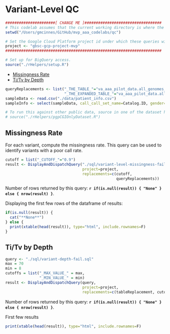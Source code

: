 <!-- R Markdown Documentation, DO NOT EDIT THE PLAIN MARKDOWN VERSION OF THIS FILE -->

<!-- Copyright 2015 Google Inc. All rights reserved. -->

<!-- Licensed under the Apache License, Version 2.0 (the "License"); -->
<!-- you may not use this file except in compliance with the License. -->
<!-- You may obtain a copy of the License at -->

<!--     http://www.apache.org/licenses/LICENSE-2.0 -->

<!-- Unless required by applicable law or agreed to in writing, software -->
<!-- distributed under the License is distributed on an "AS IS" BASIS, -->
<!-- WITHOUT WARRANTIES OR CONDITIONS OF ANY KIND, either express or implied. -->
<!-- See the License for the specific language governing permissions and -->
<!-- limitations under the License. -->

# Variant-Level QC

```r
######################[ CHANGE ME ]##################################
# This codelab assumes that the current working directory is where the Rmd file resides.
setwd("/Users/gmcinnes/GitHub/mvp_aaa_codelabs/qc")

# Set the Google Cloud Platform project id under which these queries will run.
project <- "gbsc-gcp-project-mvp"
#####################################################################
```

```r
# Set up for BigQuery access.
source("./rHelpers/setup.R")
```

* [Missingness Rate](#missingness-rate)
* [Ti/Tv by Depth](#titv-by-depth)


```r
queryReplacements <- list("_THE_TABLE_"="va_aaa_pilot_data.all_genomes_gvcfs",
                          "_THE_EXPANDED_TABLE_"="va_aaa_pilot_data.all_genomes_expanded_vcfs")
sampleData <- read.csv("./data/patient_info.csv")
sampleInfo <- select(sampleData, call_call_set_name=Catalog.ID, gender=Gender)

# To run this against other public data, source in one of the dataset helpers.  For example:
# source("./rHelpers/pgpCGIOnlyDataset.R")
```

## Missingness Rate

For each variant, compute the missingness rate.  This query can be used to identify variants with a poor call rate.

```r
cutoff = list("_CUTOFF_"="0.9")
result <- DisplayAndDispatchQuery("./sql/variant-level-missingness-fail.sql",
                                  project=project,
                                  replacements=c(cutoff,
                                                 queryReplacements))
```
Number of rows returned by this query: **`r if(is.null(result)) { "None" } else { nrow(result) }`**.

Displaying the first few rows of the dataframe of results:
```r
if(is.null(result)) { 
  cat("**None**") 
} else {
  print(xtable(head(result)), type="html", include.rownames=F)
}
```


## Ti/Tv by Depth

```r
query <- "./sql/variant-depth-fail.sql"
max = 70
min = 8
cutoffs = list("_MAX_VALUE_" = max,
               "_MIN_VALUE_" = min)
result <- DisplayAndDispatchQuery(query,
                                  project=project,
                                  replacements=c(tableReplacement, cutoffs))
```

Number of rows returned by this query: **`r if(is.null(result)) { "None" } else { nrow(result) }`**.

First few results
```r
print(xtable(head(result)), type="html", include.rownames=F)
```



